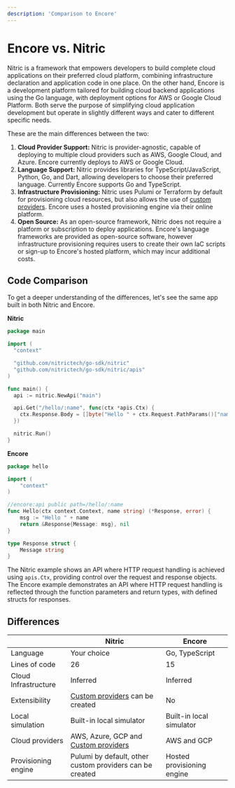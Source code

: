 ```yaml
---
description: 'Comparison to Encore'
---
```


# Encore vs. Nitric

Nitric is a framework that empowers developers to build complete cloud applications on their preferred cloud platform, combining infrastructure declaration and application code in one place. On the other hand, Encore is a development platform tailored for building cloud backend applications using the Go language, with deployment options for AWS or Google Cloud Platform. Both serve the purpose of simplifying cloud application development but operate in slightly different ways and cater to different specific needs.

These are the main differences between the two:

1. **Cloud Provider Support:** Nitric is provider-agnostic, capable of deploying to multiple cloud providers such as AWS, Google Cloud, and Azure. Encore currently deploys to AWS or Google Cloud.
2. **Language Support:** Nitric provides libraries for TypeScript/JavaScript, Python, Go, and Dart, allowing developers to choose their preferred language. Currently Encore supports Go and TypeScript.
3. **Infrastructure Provisioning:** Nitric uses Pulumi or Terraform by default for provisioning cloud resources, but also allows the use of [custom providers](/providers/custom/create). Encore uses a hosted provisioning engine via their online platform.
4. **Open Source:** As an open-source framework, Nitric does not require a platform or subscription to deploy applications. Encore's language frameworks are provided as open-source software, however infrastructure provisioning requires users to create their own IaC scripts or sign-up to Encore's hosted platform, which may incur additional costs.

## Code Comparison

To get a deeper understanding of the differences, let's see the same app built in both Nitric and Encore.

<Row>

<Col>

**Nitric**

```go title:services/hello/main.go
package main

import (
  "context"

  "github.com/nitrictech/go-sdk/nitric"
  "github.com/nitrictech/go-sdk/nitric/apis"
)

func main() {
  api := nitric.NewApi("main")

  api.Get("/hello/:name", func(ctx *apis.Ctx) {
    ctx.Response.Body = []byte("Hello " + ctx.Request.PathParams()["name"])
  })

  nitric.Run()
}
```

</Col>

<Col>

**Encore**

```go title:hello.go
package hello

import (
	"context"
)

//encore:api public path=/hello/:name
func Hello(ctx context.Context, name string) (*Response, error) {
	msg := "Hello " + name
	return &Response{Message: msg}, nil
}

type Response struct {
	Message string
}
```

</Col>

</Row>

The Nitric example shows an API where HTTP request handling is achieved using `apis.Ctx`, providing control over the request and response objects. The Encore example demonstrates an API where HTTP request handling is reflected through the function parameters and return types, with defined structs for responses.

## Differences

|                      | Nitric                                                           | Encore                     |
| -------------------- | ---------------------------------------------------------------- | -------------------------- |
| Language             | Your choice                                                      | Go, TypeScript             |
| Lines of code        | 26                                                               | 15                         |
| Cloud Infrastructure | Inferred                                                         | Inferred                   |
| Extensibility        | [Custom providers](/providers/custom/create) can be created      | No                         |
| Local simulation     | Built-in local simulator                                         | Built-in local simulator   |
| Cloud providers      | AWS, Azure, GCP and [Custom providers](/providers/custom/create) | AWS and GCP                |
| Provisioning engine  | Pulumi by default, other custom providers can be created         | Hosted provisioning engine |
